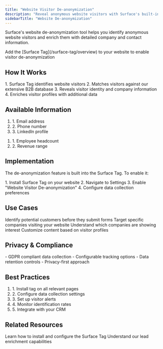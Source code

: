 ```yaml
---
title: "Website Visitor De-anonymization"
description: "Reveal anonymous website visitors with Surface's built-in identification technology"
sidebarTitle: "Website De-anonymization"
---
```


Surface's website de-anonymization tool helps you identify anonymous website visitors and enrich them with detailed company and contact information.

<Tip icon="lightbulb">
  Add the [Surface Tag](/surface-tag/overview) to your website to enable visitor de-anonymization
</Tip>


## How It Works

<Steps>
  1. Surface Tag identifies website visitors
  2. Matches visitors against our extensive B2B database
  3. Reveals visitor identity and company information
  4. Enriches visitor profiles with additional data
</Steps>

## Available Information

<CardGroup cols={2}>


<Card title="Personal Details" icon="user">
<ol>
    <li>1. Email address</li>
    <li>2. Phone number</li>
    <li>3. LinkedIn profile</li>
</ol>
</Card>

<Card title="Company Details" icon="building">
<ol>
    <li>1. Employee headcount</li>
    <li>2. Revenue range</li>
</ol>
</Card>

</CardGroup>

## Implementation

The de-anonymization feature is built into the Surface Tag. To enable it:

<Steps>
  1. Install Surface Tag on your website
  2. Navigate to Settings
  3. Enable "Website Visitor De-anonymization"
  4. Configure data collection preferences
</Steps>


## Use Cases

<CardGroup cols={2}>
  <Card title="Lead Generation" icon="users">
    Identify potential customers before they submit forms
  </Card>
  
  <Card title="Account-Based Marketing" icon="bullseye">
    Target specific companies visiting your website
  </Card>
  
  <Card title="Sales Intelligence" icon="chart-line">
    Understand which companies are showing interest
  </Card>
  
  <Card title="Personalization" icon="wand-magic-sparkles">
    Customize content based on visitor profiles
  </Card>
</CardGroup>

## Privacy & Compliance

<Card title="Data Privacy">
  - GDPR compliant data collection
  - Configurable tracking options
  - Data retention controls
  - Privacy-first approach
</Card>

## Best Practices

<Card title="Implementation Tips">
  <ol>
    <li>1. Install tag on all relevant pages</li>
    <li>2. Configure data collection settings</li>
    <li>3. Set up visitor alerts</li>
    <li>4. Monitor identification rates</li>
    <li>5. Integrate with your CRM</li>
  </ol>
</Card>

## Related Resources

<CardGroup>
  <Card title="Surface Tag Setup" icon="code" href="/surface-tag/overview">
    Learn how to install and configure the Surface Tag
  </Card>
  
  <Card title="Lead Enrichment" icon="database" href="/surface-forms/enrichment">
    Understand our lead enrichment capabilities
  </Card>
</CardGroup>

